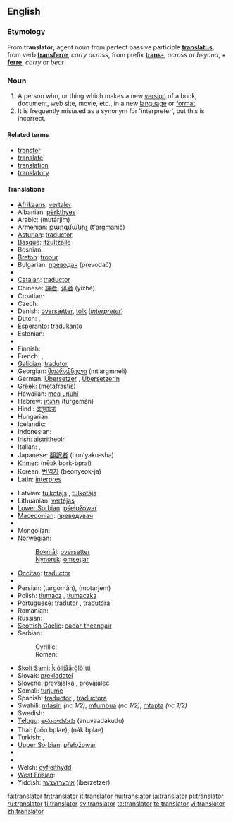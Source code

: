 ==English==

===Etymology===
From {{etyl|la}} '''translator''', agent noun from perfect passive participle '''[[translatus]]''', from verb '''[[transferre]]''', ''carry across'', from prefix '''[[trans-]]''', ''across'' or ''beyond'', + '''[[ferre]]''', ''carry'' or ''bear''

===Noun===
{{en-noun}}

# A person who, or thing which makes a new [[version]] of a book, document, web site, movie, etc., in a new [[language]] or [[format]].
# It is frequently misused as a synonym for 'interpreter', but this is incorrect.

====Related terms====
* [[transfer]]
* [[translate]]
* [[translation]]
* [[translatory]]

====Translations====
{{trans-top|someone who translates}}
* [[Afrikaans]]: [[vertaler]]
* Albanian: [[përkthyes]]
* Arabic: {{Arab|[[مترجم]]}} (mutárjim) {{m}}
* Armenian: [[թարգմանիչ]] (t'argmanič)
* [[Asturian]]: [[traductor]]
* [[Basque]]: [[itzultzaile]]
* Bosnian: {{t-|bs|prevodilac|m}}
* [[Breton]]: [[troour]]
* Bulgarian: [[прeвoдач]] (prevodač) {{m}}
* {{trreq|Burmese}}
* [[Catalan]]: [[traductor]]
* Chinese: [[譯者]], [[译者]] (yìzhě)
* Croatian: {{t-|hr|prevoditelj|m}}
* Czech: {{t-|cs|překladatel|m}}
* Danish: [[oversætter]], [[tolk]] (''[[interpreter]]'')
* Dutch: {{t+|nl|vertaler|m}}, {{t-|nl|vertaalster|f}}
* Esperanto: [[tradukanto]]
* Estonian: {{t-|et|tõlk}}
* {{trreq|Faroese}}
* Finnish: {{t+|fi|kääntäjä}}
* French: {{t+|fr|traducteur|m}}, {{t+|fr|traductrice|f}}
* [[Galician]]: [[tradutor]]
* Georgian: [[მთარგმნელი]] (mt‘argmneli)
* German: [[Übersetzer]] {{m}}, [[Übersetzerin]] {{f}}
* Greek: {{t|el|μεταφραστής|m|sc=Grek}} (metafrastís)
* Hawaiian: [[mea unuhi]]
* Hebrew: [[תרגמן]] (turgemán) {{m}}
* Hindi: [[अनुवादक]]
* Hungarian: {{t+|hu|fordító}}
* Icelandic: {{t+|is|þýðandi|m}}
* Indonesian: {{t+|id|penerjemah|xs=Indonesian}}
* Irish: [[aistritheoir]] {{m}}
* Italian: {{t+|it|traduttore|m}}, {{t+|it|traduttrice|f}}
* Japanese: [[翻訳者]] (hon’yaku-sha)
* [[Khmer]]: {{Khmr|[[អ្នកបកប្រែ]]}} (nēək bork-bprai)
* Korean: [[번역자]] (beonyeok-ja)
* Latin: [[interpres]] {{c}}
{{trans-mid}}
* Latvian: [[tulkotājs]] {{m}}, [[tulkotāja]] {{f}}
* Lithuanian: [[vertėjas]]
* [[Lower Sorbian]]: [[pśełožowaŕ]]
* [[Macedonian]]: [[преведувач]]
* {{trreq|Maori}}
* Mongolian: {{t-|mn|орчуулагч|tr=orçuulagç|sc=Cyrl|xs=Mongolian}}
* Norwegian:
*: [[Bokmål]]: [[oversetter]] {{m}}
*: [[Nynorsk]]: [[omsetjar]] {{m}}
* [[Occitan]]: [[traductor]]
* {{trreq|Old English}}
* Persian: {{fa-Arab|[[ترگمان]]}} (targomân), {{fa-Arab|[[مترجم]]}} (motarjem)
* Polish: [[tłumacz]] {{m}}, [[tłumaczka]] {{f}}
* Portuguese: [[tradutor]] {{m}}, [[tradutora]] {{f}}
* Romanian: {{t|ro|traducător|m}}
* Russian: {{t+|ru|переводчик|m|tr=perevódčik|sc=Cyrl}}
* [[Scottish Gaelic]]: [[eadar-theangair]] {{m}}
* Serbian:
*: Cyrillic: {{t-|sr|преводилац|m|sc=Cyrl}}
*: Roman: {{t-|sr|prevodilac|m}}
* [[Skolt Sami]]: [[ǩiõlljåårǧlõ´tti]]
* Slovak: [[prekladateľ]]
* Slovene: [[prevajalka]] {{f}}, [[prevajalec]] {{m}}
* Somali: [[turjume]]
* Spanish: [[traductor]] {{m}}, [[traductora]] {{f}}
* Swahili: [[mfasiri]] ''(nc 1/2)'', [[mfumbua]] ''(nc 1/2)'', [[mtapta]] ''(nc 1/2)''
* Swedish: {{t+|sv|översättare|c}}
* [[Telugu]]: [[అనువాదకుడు]] (anuvaadakudu)
* Thai: {{Thai|[[ผู้แปล]]}} (pôo bplae), {{Thai|[[นักแปล]]}} (nák bplae)
* Turkish: {{t+|tr|çevirmen}}, {{t+|tr|tercüman}}
* [[Upper Sorbian]]: [[přełožowar]]
* {{trreq|Urdu}}
* {{trreq|Vietnamese}}
* Welsh: [[cyfieithydd]]
* [[West Frisian]]: {{t|fy|oersetter|m|xs=West Frisian}}
* Yiddish: [[איבערזעצער]] (iberzetzer) {{m}}
{{trans-bottom}}

[[fa:translator]]
[[fr:translator]]
[[it:translator]]
[[hu:translator]]
[[ja:translator]]
[[pl:translator]]
[[ru:translator]]
[[fi:translator]]
[[sv:translator]]
[[ta:translator]]
[[te:translator]]
[[vi:translator]]
[[zh:translator]]